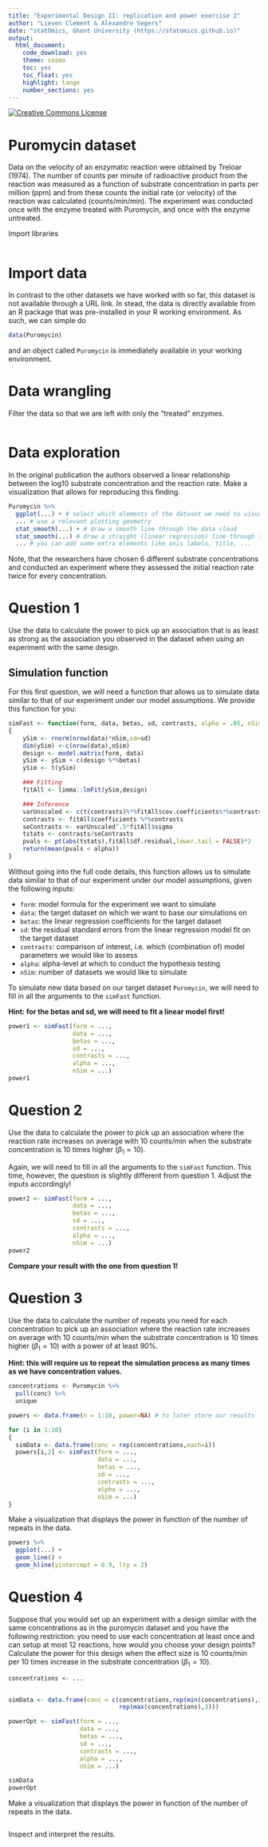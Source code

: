 ```yaml
---
title: "Experimental Design II: replication and power exercise 2"
author: "Lieven Clement & Alexandre Segers"
date: "statOmics, Ghent University (https://statomics.github.io)"
output:
  html_document:
    code_download: yes
    theme: cosmo
    toc: yes
    toc_float: yes
    highlight: tango
    number_sections: yes
---
```


<a rel="license" href="https://creativecommons.org/licenses/by-nc-sa/4.0"><img alt="Creative Commons License" style="border-width:0" src="https://i.creativecommons.org/l/by-nc-sa/4.0/88x31.png" /></a>

# Puromycin dataset

Data on the velocity of an enzymatic reaction were obtained by Treloar (1974).
The number of counts per minute of radioactive product from the reaction was
measured as a function of substrate concentration in parts per million (ppm) and
from these counts the initial rate (or velocity) of the reaction was calculated (counts/min/min). The experiment was conducted once with the enzyme treated
with Puromycin, and once with the enzyme untreated.

Import libraries

```r

```

# Import data

In contrast to the other datasets we have worked with so far, this dataset is
not available through a URL link. In stead, the data is directly available from
an R package that was pre-installed in your R working environment. As such, we
can simple do

```r
data(Puromycin)
```

and an object called `Puromycin` is immediately available in your working
environment.

# Data wrangling

Filter the data so that we are left with only the "treated" enzymes.

```r

```

# Data exploration

In the original publication the authors observed a linear relationship between
the log10 substrate concentration and the reaction rate. Make a visualization
that allows for reproducing this finding.

```r
Puromycin %>%
  ggplot(...) + # select which elements of the dataset we need to visualize
  ... # use a relevant plotting geometry
  stat_smooth(...) + # draw a smooth line through the data cloud
  stat_smooth(...) # draw a straight (linear regression) line through the data cloud
  ... # you can add some extra elements like axis labels, title, ...
```

Note, that the researchers have chosen 6 different substrate concentrations and
conducted an experiment where they assessed the initial reaction rate twice for
every concentration.

# Question 1

Use the data to calculate the power to pick up an association that is as
least as strong as the association you observed in the dataset when using an
experiment with the same design.

## Simulation function

For this first question, we will need a function that allows us to simulate data
similar to that of our experiment under our model assumptions. We provide this
function for you:

```r
simFast <- function(form, data, betas, sd, contrasts, alpha = .05, nSim = 10000)
{
    ySim <- rnorm(nrow(data)*nSim,sd=sd)
    dim(ySim) <-c(nrow(data),nSim)
    design <- model.matrix(form, data)
    ySim <- ySim + c(design %*%betas)
    ySim <- t(ySim)

    ### Fitting
    fitAll <- limma::lmFit(ySim,design)

    ### Inference
    varUnscaled <- c(t(contrasts)%*%fitAll$cov.coefficients%*%contrasts)
    contrasts <- fitAll$coefficients %*%contrasts
    seContrasts <- varUnscaled^.5*fitAll$sigma
    tstats <- contrasts/seContrasts
    pvals <- pt(abs(tstats),fitAll$df.residual,lower.tail = FALSE)*2
    return(mean(pvals < alpha))
}
```

Without going into the full code details, this function allows us to simulate
data similar to that of our experiment under our model assumptions, given the
following inputs:

- `form`: model formula for the experiment we want to simulate
- `data`: the target dataset on which we want to base our simulations on
- `betas`: the linear regression coefficients for the target dataset
- `sd`: the residual standard errors from the linear regression model fit on
the target dataset
- `contrasts`: comparison of interest, i.e. which (combination of) model
parameters we would like to assess
- `alpha`: alpha-level at which to conduct the hypothesis testing
- `nSim`: number of datasets we would like to simulate

To simulate new data based on our target dataset `Puromycin`, we will need to
fill in all the arguments to the `simFast` function.

**Hint: for the betas and sd, we will need to fit a linear model first!**

```r
power1 <- simFast(form = ...,
                  data = ...,
                  betas = ...,
                  sd = ...,
                  contrasts = ...,
                  alpha = ...,
                  nSim = ...)
power1
```

# Question 2

Use the data to calculate the power to pick up an association where the
reaction rate increases on average with 10 counts/min when the substrate
concentration is 10 times higher ($\beta_1=10$).

Again, we will need to fill in all the arguments to the `simFast` function.
This time, however, the question is slightly different from question 1.
Adjust the inputs accordingly!

```r
power2 <- simFast(form = ...,
                  data = ...,
                  betas = ...,
                  sd = ...,
                  contrasts = ...,
                  alpha = ...,
                  nSim = ...)
power2
```

**Compare your result with the one from question 1!**

# Question 3

Use the data to calculate the number of repeats you need for each
concentration to pick up an association where the reaction rate increases on
average with 10 counts/min when the substrate concentration is 10 times higher
($\beta_1=10$) with a power of at least 90%.

**Hint: this will require us to repeat the simulation process as many times**
**as we have concentration values.**

```r
concentrations <- Puromycin %>%
  pull(conc) %>%
  unique

powers <- data.frame(n = 1:10, power=NA) # to later store our results

for (i in 1:10)
{
  simData <- data.frame(conc = rep(concentrations,each=i))
  powers[i,2] <- simFast(form = ...,
                         data = ...,
                         betas = ...,
                         sd = ...,
                         contrasts = ...,
                         alpha = ...,
                         nSim = ...)
}
```

Make a visualization that displays the power in function of the number of
repeats in the data.

```r
powers %>%
  ggplot(...) +
  geom_line() +
  geom_hline(yintercept = 0.9, lty = 2)
```

# Question 4

Suppose that you would set up an experiment with a design similar with the
same concentrations as in the puromycin dataset and you have the following
restriction: you need to use each concentration at least once and can setup at
most 12 reactions, how would you choose your design points? Calculate the power
for this design when the effect size is 10 counts/min per 10 times increase in
the substrate concentration ($\beta_1=10$).

```r
concentrations <- ...


simData <- data.frame(conc = c(concentrations,rep(min(concentrations),3),
                               rep(max(concentrations),3)))

powerOpt <- simFast(form = ...,
                    data = ...,
                    betas = ...,
                    sd = ...,
                    contrasts = ...,
                    alpha = ...,
                    nSim = ...)

simData
powerOpt
```

Make a visualization that displays the power in function of the number of
repeats in the data.

```r

```

Inspect and interpret the results.
